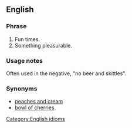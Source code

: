 ==English==

===Phrase===
{{infl|en|phrase}}

# Fun times.
# Something pleasurable.

===Usage notes===
Often used in the negative, "no beer and skittles".

===Synonyms===
*[[peaches and cream]]
*[[bowl of cherries]]

[[Category:English idioms]]
